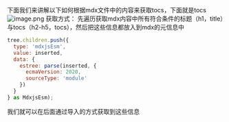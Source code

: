 下面我们来讲解以下如何根据mdx文件中的内容来获取tocs，下面就是tocs
![image.png](https://cdn.nlark.com/yuque/0/2024/png/34286503/1717393099260-74e3846a-a3a5-486c-81fd-9bea10828a09.png#averageHue=%23fafafa&clientId=u520fa222-8991-4&from=paste&height=541&id=u681c18a1&originHeight=812&originWidth=311&originalType=binary&ratio=1.5&rotation=0&showTitle=false&size=30058&status=done&style=none&taskId=u00584cf5-4457-4fdf-ae40-16383f87d3d&title=&width=207.33333333333334)
获取方式：
先遍历获取mdx内容中所有符合条件的标题（h1，title）与tocs（h2-h5，tocs），然后把这些信息都放入到mdx的元信息中
```javascript
tree.children.push({
  type: 'mdxjsEsm',
  value: inserted,
  data: {
    estree: parse(inserted, {
      ecmaVersion: 2020,
      sourceType: 'module'
    })
  }
} as MdxjsEsm);
```
我们就可以在后面通过导入的方式获取到这些信息



















